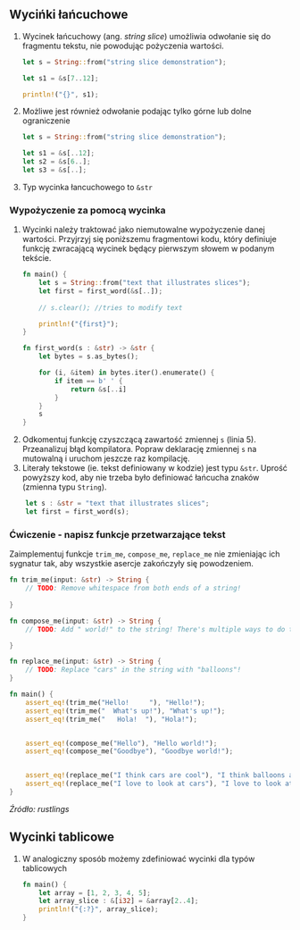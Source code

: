 

## Wycińki łańcuchowe

1. Wycinek łańcuchowy (ang. *string slice*) umożliwia odwołanie się do fragmentu tekstu, nie powodując pożyczenia wartości.

    ```rust copy
    let s = String::from("string slice demonstration");

    let s1 = &s[7..12];

    println!("{}", s1);
    ```

1. Możliwe jest również odwołanie podając tylko górne lub dolne ograniczenie

    ```rust copy
    let s = String::from("string slice demonstration");

    let s1 = &s[..12];
    let s2 = &s[6..];
    let s3 = &s[..];
    ```
1. Typ wycinka łancuchowego to `&str`


### Wypożyczenie za pomocą wycinka

1. Wycinki należy traktować jako niemutowalne wypożyczenie danej wartości. Przyjrzyj się poniższemu fragmentowi kodu, który definiuje funkcję zwracającą wycinek będący pierwszym słowem w podanym tekście. 
    ```rust copy  showLineNumbers {5}
    fn main() {
        let s = String::from("text that illustrates slices");
        let first = first_word(&s[..]);
        
        // s.clear(); //tries to modify text

        println!("{first}");
    }   
    
    fn first_word(s : &str) -> &str {
        let bytes = s.as_bytes();
    
        for (i, &item) in bytes.iter().enumerate() {
            if item == b' ' {
                return &s[..i]
            }
        }
        s
    }
    ```
1. Odkomentuj funkcję czyszczącą zawartość zmiennej `s` (linia 5). Przeanalizuj błąd kompilatora. Popraw deklarację zmiennej `s` na mutowalną i uruchom jeszcze raz kompilację.
1. Literały tekstowe (ie. tekst definiowany w kodzie) jest typu `&str`. Uprość powyższy kod, aby nie trzeba było definiować łańcucha znaków (zmienna typu `String`).
```rust copy
    let s : &str = "text that illustrates slices";
    let first = first_word(s);
```

### Ćwiczenie - napisz funkcje przetwarzające tekst

Zaimplementuj funkcje `trim_me`, `compose_me`, `replace_me` nie zmieniając ich sygnatur tak, aby wszystkie asercje zakończyły się powodzeniem.

```rust copy
fn trim_me(input: &str) -> String {
    // TODO: Remove whitespace from both ends of a string!
    
}

fn compose_me(input: &str) -> String {
    // TODO: Add " world!" to the string! There's multiple ways to do this!

}

fn replace_me(input: &str) -> String {
    // TODO: Replace "cars" in the string with "balloons"!
}

fn main() {
    assert_eq!(trim_me("Hello!     "), "Hello!");
    assert_eq!(trim_me("  What's up!"), "What's up!");
    assert_eq!(trim_me("   Hola!  "), "Hola!");


    assert_eq!(compose_me("Hello"), "Hello world!");
    assert_eq!(compose_me("Goodbye"), "Goodbye world!");


    assert_eq!(replace_me("I think cars are cool"), "I think balloons are cool");
    assert_eq!(replace_me("I love to look at cars"), "I love to look at balloons");
}
```

*Źródło: rustlings*

## Wycinki tablicowe

1. W analogiczny sposób możemy zdefiniować wycinki dla typów tablicowych
    ```rust copy
    fn main() {
        let array = [1, 2, 3, 4, 5];
        let array_slice : &[i32] = &array[2..4];
        println!("{:?}", array_slice);
    }   
    ```

